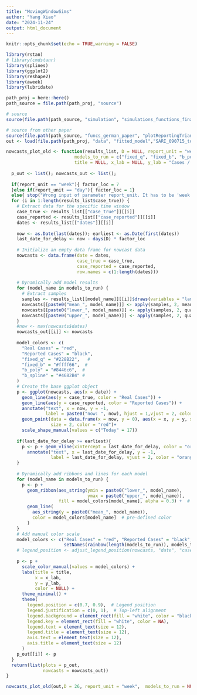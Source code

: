 ```yaml
---
title: "MovingWindowSims"
author: "Yang Xiao"
date: "2024-11-24"
output: html_document
---
```


```r
knitr::opts_chunk$set(echo = TRUE,warning = FALSE)

library(rstan)
# library(cmdstanr)
library(splines)
library(ggplot2)
library(reshape2)
library(aweek)
library(lubridate)

```

```r
path_proj = here::here()
path_source = file.path(path_proj, "source")

# source
source(file.path(path_source, "simulation", "simulations_functions_final.R"))

# source from other paper
source(file.path(path_source, "funcs_german_paper", "plotReportingTriangle.R"))
out <- load(file.path(path_proj, "data", "fitted_model","SARI_090715_to_901015_D=26.RData"))
```


```r
nowcasts_plot_old <- function(results_list, D = NULL, report_unit = "week",
                          models_to_run = c("fixed_q", "fixed_b", "b_poly", "b_spline"),
                          title = NULL, x_lab = NULL, y_lab = "Cases / Nowcast") {
  
  p_out <- list(); nowcasts_out <- list();
  
  if(report_unit == "week"){ factor_loc = 7
  }else if(report_unit == "day"){ factor_loc = 1}
  else{ stop("Wrong input of parameter report_unit. It has to be 'week' or 'day'.")}
  for (i in 1:length(results_list$case_true)) {
    # Extract data for the specific time window
    case_true <- results_list[["case_true"]][[i]]
    case_reported <- results_list[["case_reported"]][[i]]
    dates <- results_list[["dates"]][[i]]
    
    now <- as.Date(last(dates)); earliest <- as.Date(first(dates))
    last_date_for_delay <- now - days(D) * factor_loc
    
    # Initialize an empty data frame for nowcast data
    nowcasts <- data.frame(date = dates,
                           case_true = case_true,
                           case_reported = case_reported,
                           row.names = c(1:length(dates)))
    
    # Dynamically add model results
    for (model_name in models_to_run) {
      # Extract samples
      samples <- results_list[[model_name]][[i]]$draws(variables = "lambda_t", format = "draws_matrix") 
      nowcasts[[paste0("mean_", model_name)]] <- apply(samples, 2, mean)
      nowcasts[[paste0("lower_", model_name)]] <- apply(samples, 2, quantile, probs = 0.025)
      nowcasts[[paste0("upper_", model_name)]] <- apply(samples, 2, quantile, probs = 0.975)
    }
    #now <- max(nowcasts$dates)
    nowcasts_out[[i]] <- nowcasts
    
    model_colors <- c(
      "Real Cases" = "red", 
      "Reported Cases" = "black",
      "fixed_q" = "#228B22",   # 
      "fixed_b" = "#ffff66",  # 
      "b_poly" = "#8446c6",  # 
      "b_spline" = "#4682B4" # 
    )
    # Create the base ggplot object
    p <- ggplot(nowcasts, aes(x = date)) +
      geom_line(aes(y = case_true, color = "Real Cases")) +
      geom_line(aes(y = case_reported, color = "Reported Cases")) +
      annotate("text", x = now, y = -1, 
               label = paste0("now: ", now), hjust = 1,vjust = 2, color = "red") +
      geom_point(data = data.frame(x = now, y = 0), aes(x = x, y = y, shape = "Today"), 
                 size = 2, color = "red")+
      scale_shape_manual(values = c("Today" = 17)) 
    
    if(last_date_for_delay >= earliest){
      p <- p + geom_vline(xintercept = last_date_for_delay, color = "orange", linetype = "dashed", size = 1) +
        annotate("text", x = last_date_for_delay, y = -1, 
                 label = last_date_for_delay, vjust = 2, color = "orange") 
    }
    
    # Dynamically add ribbons and lines for each model
    for (model_name in models_to_run) {
      p <- p +
        geom_ribbon(aes_string(ymin = paste0("lower_", model_name),
                               ymax = paste0("upper_", model_name)),
                    fill = model_colors[model_name], alpha = 0.3) +  # Use model name as fill color
        geom_line(
          aes_string(y = paste0("mean_", model_name)), 
          color = model_colors[model_name]  # pre-defined color
        )
    }
    # Add manual color scale
    model_colors <- c("Real Cases" = "red", "Reported Cases" = "black",
                      setNames(rainbow(length(models_to_run)), models_to_run))  # Dynamic colors
    # legend_position <- adjust_legend_position(nowcasts, "date", "case_true")
    
    p <- p +
      scale_color_manual(values = model_colors) +
      labs(title = title,
           x = x_lab,
           y = y_lab,
           color = NULL) +
      theme_minimal() +
      theme(
        legend.position = c(0.7, 0.9),  # Legend position
        legend.justification = c(0, 1),  # Top-left alignment
        legend.background = element_rect(fill = "white", color = "black", size = 0.5, linetype = "solid"), # Legend border
        legend.key = element_rect(fill = "white", color = NA),
        legend.text = element_text(size = 12),
        legend.title = element_text(size = 12),
        axis.text = element_text(size = 12),
        axis.title = element_text(size = 12)
      )
    p_out[[i]] <- p
  }
  return(list(plots = p_out,
              nowcasts = nowcasts_out))
}

```


```r
nowcasts_plot_old(out,D = 26, report_unit = "week",  models_to_run = NULL)[["plots"]]
```





